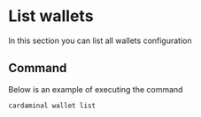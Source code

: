 # List wallets

In this section you can list all wallets configuration

## Command

Below is an example of executing the command

```sh
cardaminal wallet list
```
